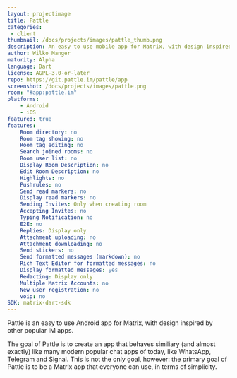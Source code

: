 ```yaml
---
layout: projectimage
title: Pattle
categories: 
 - client
thumbnail: /docs/projects/images/pattle_thumb.png
description: An easy to use mobile app for Matrix, with design inspired by other popular IM apps
author: Wilko Manger
maturity: Alpha
language: Dart
license: AGPL-3.0-or-later
repo: https://git.pattle.im/pattle/app
screenshot: /docs/projects/images/pattle.png
room: "#app:pattle.im"
platforms:
    - Android
    - iOS
featured: true
features:
    Room directory: no
    Room tag showing: no
    Room tag editing: no
    Search joined rooms: no
    Room user list: no
    Display Room Description: no
    Edit Room Description: no
    Highlights: no
    Pushrules: no
    Send read markers: no
    Display read markers: no
    Sending Invites: Only when creating room
    Accepting Invites: no
    Typing Notification: no
    E2E: no
    Replies: Display only
    Attachment uploading: no
    Attachment downloading: no
    Send stickers: no
    Send formatted messages (markdown): no
    Rich Text Editor for formatted messages: no
    Display formatted messages: yes
    Redacting: Display only
    Multiple Matrix Accounts: no
    New user registration: no
    voip: no
SDK: matrix-dart-sdk
---
```


Pattle is an easy to use Android app for Matrix, with
design inspired by other popular IM apps.

The goal of Pattle is to create an app that behaves similiary
(and almost exactly) like many modern popular chat apps of today,
like WhatsApp, Telegram and Signal. This is not the only goal,
however: the primary goal of Pattle is to be a Matrix app that
everyone can use, in terms of simplicity.
